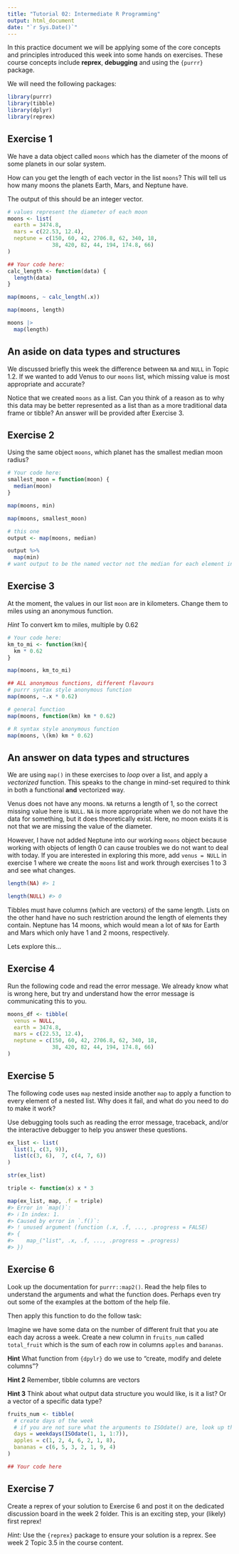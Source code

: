 ```yaml
---
title: "Tutorial 02: Intermediate R Programming"
output: html_document
date: "`r Sys.Date()`"
---
```


In this practice document we will be applying some of the core concepts and principles introduced this week into some hands on exercises. These course concepts include **reprex**, **debugging** and using the `{purrr}` package. 

We will need the following packages: 

```r
library(purrr)
library(tibble)
library(dplyr)
library(reprex)
```

## Exercise 1

We have a data object called `moons` which has the diameter of the moons of some planets in our solar system. 

How can you get the length of each vector in the list `moons`? This will tell us how many moons the planets Earth, Mars, and Neptune have. 

The output of this should be an integer vector. 

```r
# values represent the diameter of each moon
moons <- list(
  earth = 3474.8,
  mars = c(22.53, 12.4),
  neptune = c(150, 60, 42, 2706.8, 62, 340, 18,
              38, 420, 82, 44, 194, 174.8, 66)
)
```


```r
## Your code here:
calc_length <- function(data) {
  length(data)
}

map(moons, ~ calc_length(.x))

map(moons, length)

moons |>
  map(length)
```

## An aside on data types and structures

We discussed briefly this week the difference between `NA` and `NULL` in Topic 1.2. If we wanted to add Venus to our `moons` list, which missing value is most appropriate and accurate? 

Notice that we created `moons` as a list. Can you think of a reason as to why this data may be better represented as a list than as a more traditional data frame or tibble? An answer will be provided after Exercise 3. 

## Exercise 2 

Using the same object `moons`, which planet has the smallest median moon radius? 

```r
# Your code here:
smallest_moon = function(moon) {
  median(moon)
}

map(moons, min)

map(moons, smallest_moon)

# this one
output <- map(moons, median)

output %>%
  map(min)
# want output to be the named vector not the median for each element in the list
```

## Exercise 3 

At the moment, the values in our list `moon` are in kilometers. Change them to miles using an anonymous function. 

*Hint* To convert km to miles, multiple by 0.62 

```r
# Your code here:
km_to_mi <- function(km){
  km * 0.62
}

map(moons, km_to_mi)

## ALL anonymous functions, different flavours 
# purrr syntax style anonymous function 
map(moons, ~.x * 0.62)

# general function 
map(moons, function(km) km * 0.62)

# R syntax style anonymous function 
map(moons, \(km) km * 0.62)
```


## An answer on data types and structures 

We are using `map()` in these exercises to *loop* over a list, and apply a *vectorized* function. This speaks to the change in mind-set required to think in both a functional **and** vectorized way. 

Venus does not have any moons. `NA` returns a length of 1, so the correct missing value here is `NULL`. `NA` is more appropriate when we do not have the data for something, but it does theoretically exist. Here, no moon exists it is not that we are missing the value of the diameter. 

However, I have not added Neptune into our working `moons` object because working with objects of length 0 can cause troubles we do not want to deal with today. If you are interested in exploring this more, add `venus = NULL` in exercise 1 where we create the `moons` list and work through exercises 1 to 3 and see what changes. 

```r
length(NA) #> 1

length(NULL) #> 0
```

Tibbles must have columns (which are vectors) of the same length. Lists on the other hand have no such restriction around the length of elements they contain. Neptune has 14 moons, which would mean a lot of `NA`s for Earth and Mars which only have 1 and 2 moons, respectively. 

Lets explore this... 

## Exercise 4 

Run the following code and read the error message. We already know what is wrong here, but try and understand how the error message is communicating this to you. 

```r
moons_df <- tibble(
  venus = NULL,
  earth = 3474.8,
  mars = c(22.53, 12.4),
  neptune = c(150, 60, 42, 2706.8, 62, 340, 18,
              38, 420, 82, 44, 194, 174.8, 66)
)
```


## Exercise 5

The following code uses `map` nested inside another `map` to apply a function to every element of a nested list. Why does it fail, and what do you need to do to make it work? 

Use debugging tools such as reading the error message, traceback, and/or the interactive debugger to help you answer these questions. 

```r
ex_list <- list(
  list(1, c(3, 9)),
  list(c(3, 6),  7, c(4, 7, 6))
)

str(ex_list)
```

```r
triple <- function(x) x * 3 

map(ex_list, map, .f = triple)
#> Error in `map()`:
#> ℹ In index: 1.
#> Caused by error in `.f()`:
#> ! unused argument (function (.x, .f, ..., .progress = FALSE) 
#> {
#>    map_("list", .x, .f, ..., .progress = .progress)
#> })
```


## Exercise 6 

Look up the documentation for `purrr::map2()`. Read the help files to understand the arguments and what the function does. Perhaps even try out some of the examples at the bottom of the help file. 

Then apply this function to do the follow task: 

Imagine we have some data on the number of different fruit that you ate each day across a week. Create a new column in `fruits_num` called `total_fruit` which is the sum of each row in columns `apples` and `bananas`. 

**Hint** What function from `{dpylr}` do we use to "create, modify and delete columns"?  

**Hint 2** Remember, tibble columns are vectors

**Hint 3** Think about what output data structure you would like, is it a list? Or a vector of a specific data type? 

```r
fruits_num <- tibble(
  # create days of the week
  # if you are not sure what the arguments to ISOdate() are, look up the documentation!
  days = weekdays(ISOdate(1, 1, 1:7)),
  apples = c(1, 2, 4, 6, 2, 1, 8),
  bananas = c(6, 5, 3, 2, 1, 9, 4)
)
```


```r
## Your code here
```


## Exercise 7

Create a reprex of your solution to Exercise 6 and post it on the dedicated discussion board in the week 2 folder. This is an exciting step, your (likely) first reprex!  

*Hint:* Use the `{reprex}` package to ensure your solution is a reprex. See week 2 Topic 3.5 in the course content. 

